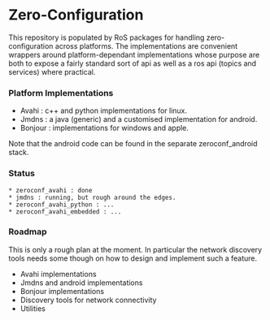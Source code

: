 = Zero-Configuration =

This repository is populated by RoS packages for handling zero-configuration across 
platforms. The implementations are convenient wrappers around platform-dependant 
implementations whose purpose are both to expose a fairly standard sort of api as
well as a ros api (topics and services) where practical.

=== Platform Implementations ===

* Avahi : c++ and python implementations for linux.
* Jmdns : a java (generic) and a customised implementation for android.
* Bonjour : implementations for windows and apple.

Note that the android code can be found in the separate zeroconf_android stack.

=== Status ===

 * zeroconf_avahi : done
 * jmdns : running, but rough around the edges.
 * zeroconf_avahi_python : ...
 * zeroconf_avahi_embedded : ...

=== Roadmap ===

This is only a rough plan at the moment. In particular the network discovery tools needs
some though on how to design and implement such a feature.

* Avahi implementations
* Jmdns and android implementations
* Bonjour implementations
* Discovery tools for network connectivity
* Utilities

